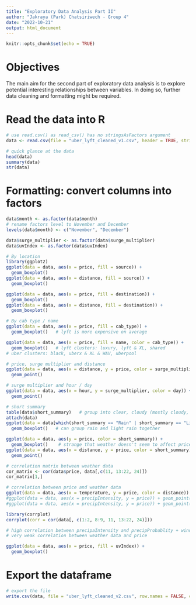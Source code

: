 ```yaml
---
title: "Exploratory Data Analysis Part II"
author: "Jakraya (Park) Chatsiriwech - Group 4"
date: "2022-10-21"
output: html_document
---
```


```r
knitr::opts_chunk$set(echo = TRUE)
```

# Objectives

The main aim for the second part of exploratory data analysis is to explore potential interesting relationships between variables. In doing so, further data cleaning and formatting might be required.

# Read the data into R

```r
# use read.csv() as read_csv() has no stringsAsFactors argument
data <- read.csv(file = "uber_lyft_cleaned_v1.csv", header = TRUE, stringsAsFactors = TRUE)

# quick glance at the data
head(data)
summary(data)
str(data)
```

# Formatting: convert columns into factors

```r
data$month <- as.factor(data$month)
# rename factors level to November and December
levels(data$month) <- c("November", "December")

data$surge_multiplier <- as.factor(data$surge_multiplier)
data$uvIndex <- as.factor(data$uvIndex)
```


``` r
# By location
library(ggplot2)
ggplot(data = data, aes(x = price, fill = source)) +
  geom_boxplot()
ggplot(data = data, aes(x = distance, fill = source)) +
  geom_boxplot()

ggplot(data = data, aes(x = price, fill = destination)) +
  geom_boxplot()
ggplot(data = data, aes(x = distance, fill = destination)) +
  geom_boxplot()

# By cab type / name
ggplot(data = data, aes(x = price, fill = cab_type)) +
  geom_boxplot()   # lyft is more expensive on average

ggplot(data = data, aes(x = price, fill = name, color = cab_type)) +
  geom_boxplot()   # lyft clusters: luxury, lyft & XL, shared
# uber clusters: black, uberx & XL & WAV, uberpool

# price, surge multiplier and distance
ggplot(data = data, aes(x = distance, y = price, color = surge_multiplier)) +
  geom_point()

# surge multiplier and hour / day
ggplot(data = data, aes(x = hour, y = surge_multiplier, color = day)) +
  geom_point()

# short summary
table(data$short_summary)   # group into clear, cloudy (mostly cloudy, partly cloudy, overcast, foggy), drizzle (possible drizzle, drizzle), rain (light rain, rain)
attach(data)
ggplot(data = data[which(short_summary == "Rain" | short_summary == "Light Rain"), ], aes(y = price, color = short_summary)) +
  geom_boxplot()   # can group rain and light rain together

ggplot(data = data, aes(y = price, color = short_summary)) +
  geom_boxplot()    # strange that weather doesn't seem to affect price
ggplot(data = data, aes(x = distance, y = price, color = short_summary)) +
  geom_point()

# correlation matrix between weather data
cor_matrix <- cor(data$price, data[,c(11, 13:22, 24)])
cor_matrix[1,]

# correlation between price and weather data
ggplot(data = data, aes(x = temperature, y = price, color = distance)) + geom_point()
#ggplot(data = data, aes(x = precipIntensity, y = price)) + geom_point()
#ggplot(data = data, aes(x = precipIntensity, y = price)) + geom_point()

library(corrplot)
corrplot(corr = cor(data[, c(1:2, 8:9, 11, 13:22, 24)]))

# high correlation between precipaIntensity and precipProbablity + windSpeed and WindGust
# very weak correlation between weather data and price

ggplot(data = data, aes(x = price, fill = uvIndex)) +
  geom_boxplot()
```

# Export the dataframe

```r
# export the file
write.csv(data, file = "uber_lyft_cleaned_v2.csv", row.names = FALSE, col.names = TRUE)
```

